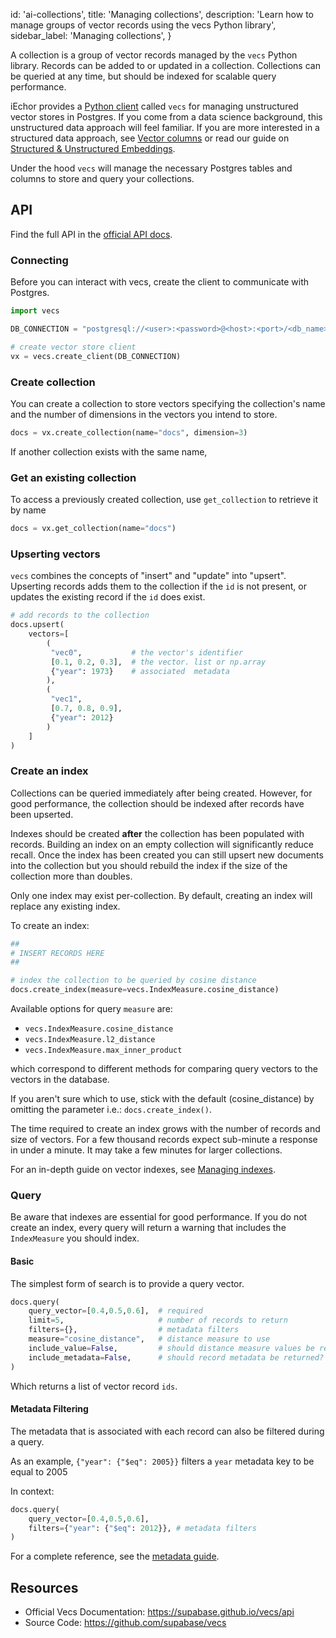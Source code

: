 
  id: 'ai-collections',
  title: 'Managing collections',
  description: 'Learn how to manage groups of vector records using the vecs Python library',
  sidebar_label: 'Managing collections',
}

A collection is a group of vector records managed by the `vecs` Python library. Records can be added to or updated in a collection. Collections can be queried at any time, but should be indexed for scalable query performance.

iEchor provides a [Python client](/docs/guides/ai/vecs-python-client) called `vecs` for managing unstructured vector stores in Postgres. If you come from a data science background, this unstructured data approach will feel familiar. If you are more interested in a structured data approach, see [Vector columns](/docs/guides/ai/vector-columns) or read our guide on [Structured & Unstructured Embeddings](/docs/guides/ai/structured-unstructured).

Under the hood `vecs` will manage the necessary Postgres tables and columns to store and query your collections.

## API

Find the full API in the [official API docs](https://supabase.github.io/vecs/api).

### Connecting

Before you can interact with vecs, create the client to communicate with Postgres.

```python
import vecs

DB_CONNECTION = "postgresql://<user>:<password>@<host>:<port>/<db_name>"

# create vector store client
vx = vecs.create_client(DB_CONNECTION)
```

### Create collection

You can create a collection to store vectors specifying the collection's name and the number of dimensions in the vectors you intend to store.

```python
docs = vx.create_collection(name="docs", dimension=3)
```

If another collection exists with the same name,

### Get an existing collection

To access a previously created collection, use `get_collection` to retrieve it by name

```python
docs = vx.get_collection(name="docs")
```

### Upserting vectors

`vecs` combines the concepts of "insert" and "update" into "upsert". Upserting records adds them to the collection if the `id` is not present, or updates the existing record if the `id` does exist.

```python
# add records to the collection
docs.upsert(
    vectors=[
        (
         "vec0",           # the vector's identifier
         [0.1, 0.2, 0.3],  # the vector. list or np.array
         {"year": 1973}    # associated  metadata
        ),
        (
         "vec1",
         [0.7, 0.8, 0.9],
         {"year": 2012}
        )
    ]
)
```

### Create an index

Collections can be queried immediately after being created.
However, for good performance, the collection should be indexed after records have been upserted.

Indexes should be created **after** the collection has been populated with records. Building an index on an empty collection will significantly reduce recall. Once the index has been created you can still upsert new documents into the collection but you should rebuild the index if the size of the collection more than doubles.

Only one index may exist per-collection. By default, creating an index will replace any existing index.

To create an index:

```python
##
# INSERT RECORDS HERE
##

# index the collection to be queried by cosine distance
docs.create_index(measure=vecs.IndexMeasure.cosine_distance)
```

Available options for query `measure` are:

- `vecs.IndexMeasure.cosine_distance`
- `vecs.IndexMeasure.l2_distance`
- `vecs.IndexMeasure.max_inner_product`

which correspond to different methods for comparing query vectors to the vectors in the database.

If you aren't sure which to use, stick with the default (cosine_distance) by omitting the parameter i.e.: `docs.create_index()`.

<Admonition type="note">

The time required to create an index grows with the number of records and size of vectors. For a few thousand records expect sub-minute a response in under a minute. It may take a few minutes for larger collections.

</Admonition>

For an in-depth guide on vector indexes, see [Managing indexes](/docs/guides/ai/managing-indexes).

### Query

Be aware that indexes are essential for good performance. If you do not create an index, every query will return a warning that includes the `IndexMeasure` you should index.

#### Basic

The simplest form of search is to provide a query vector.

```python
docs.query(
    query_vector=[0.4,0.5,0.6],  # required
    limit=5,                     # number of records to return
    filters={},                  # metadata filters
    measure="cosine_distance",   # distance measure to use
    include_value=False,         # should distance measure values be returned?
    include_metadata=False,      # should record metadata be returned?
)
```

Which returns a list of vector record `ids`.

#### Metadata Filtering

The metadata that is associated with each record can also be filtered during a query.

As an example, `{"year": {"$eq": 2005}}` filters a `year` metadata key to be equal to 2005

In context:

```python
docs.query(
    query_vector=[0.4,0.5,0.6],
    filters={"year": {"$eq": 2012}}, # metadata filters
)
```

For a complete reference, see the [metadata guide](https://supabase.github.io/vecs/concepts_metadata/).

## Resources

- Official Vecs Documentation: https://supabase.github.io/vecs/api
- Source Code: https://github.com/supabase/vecs


